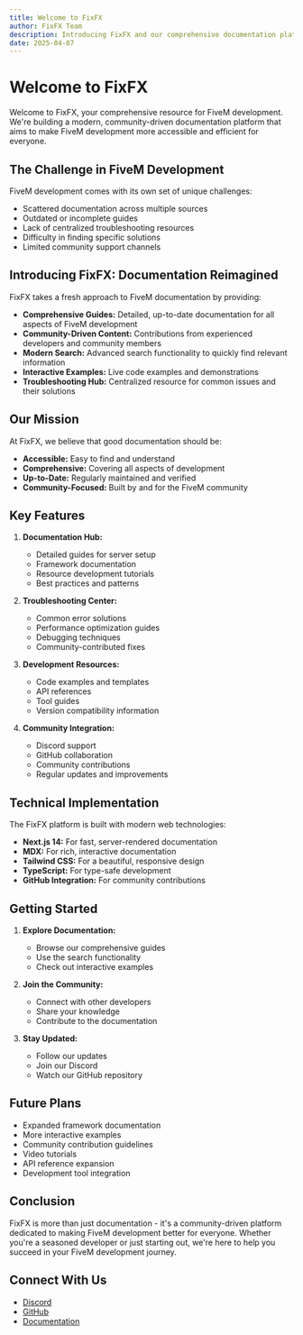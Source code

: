 ```yaml
---
title: Welcome to FixFX
author: FixFX Team
description: Introducing FixFX and our comprehensive documentation platform for FiveM development.
date: 2025-04-07
---
```


# Welcome to FixFX

Welcome to FixFX, your comprehensive resource for FiveM development. We're building a modern, community-driven documentation platform that aims to make FiveM development more accessible and efficient for everyone.

## The Challenge in FiveM Development

FiveM development comes with its own set of unique challenges:

- Scattered documentation across multiple sources
- Outdated or incomplete guides
- Lack of centralized troubleshooting resources
- Difficulty in finding specific solutions
- Limited community support channels

## Introducing FixFX: Documentation Reimagined

FixFX takes a fresh approach to FiveM documentation by providing:

- **Comprehensive Guides:** Detailed, up-to-date documentation for all aspects of FiveM development
- **Community-Driven Content:** Contributions from experienced developers and community members
- **Modern Search:** Advanced search functionality to quickly find relevant information
- **Interactive Examples:** Live code examples and demonstrations
- **Troubleshooting Hub:** Centralized resource for common issues and their solutions

## Our Mission

At FixFX, we believe that good documentation should be:
- **Accessible:** Easy to find and understand
- **Comprehensive:** Covering all aspects of development
- **Up-to-Date:** Regularly maintained and verified
- **Community-Focused:** Built by and for the FiveM community

## Key Features

1. **Documentation Hub:**
   - Detailed guides for server setup
   - Framework documentation
   - Resource development tutorials
   - Best practices and patterns

2. **Troubleshooting Center:**
   - Common error solutions
   - Performance optimization guides
   - Debugging techniques
   - Community-contributed fixes

3. **Development Resources:**
   - Code examples and templates
   - API references
   - Tool guides
   - Version compatibility information

4. **Community Integration:**
   - Discord support
   - GitHub collaboration
   - Community contributions
   - Regular updates and improvements

## Technical Implementation

The FixFX platform is built with modern web technologies:

- **Next.js 14:** For fast, server-rendered documentation
- **MDX:** For rich, interactive documentation
- **Tailwind CSS:** For a beautiful, responsive design
- **TypeScript:** For type-safe development
- **GitHub Integration:** For community contributions

## Getting Started

1. **Explore Documentation:**
   - Browse our comprehensive guides
   - Use the search functionality
   - Check out interactive examples

2. **Join the Community:**
   - Connect with other developers
   - Share your knowledge
   - Contribute to the documentation

3. **Stay Updated:**
   - Follow our updates
   - Join our Discord
   - Watch our GitHub repository

## Future Plans

- Expanded framework documentation
- More interactive examples
- Community contribution guidelines
- Video tutorials
- API reference expansion
- Development tool integration

## Conclusion

FixFX is more than just documentation - it's a community-driven platform dedicated to making FiveM development better for everyone. Whether you're a seasoned developer or just starting out, we're here to help you succeed in your FiveM development journey.

## Connect With Us

- [Discord](https://discord.gg/fixfx)
- [GitHub](https://github.com/FixFXOSS)
- [Documentation](https://fixfx.wiki)
